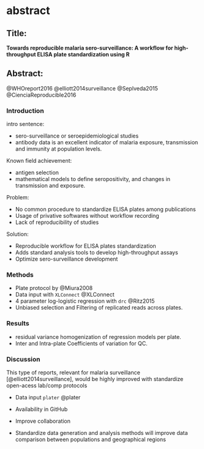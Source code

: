 # abstract {#astmh}

## Title:

<!-- 
Towards standardized malaria serological surveillance:
A reproducible workflow
previous to the application of serology-based modeling

A reproducible workflow for the 
standardization of 
high-throughput ELISA experiments

A standarization of high-throughput ELISA experiments/assays
previous to the application of serological surveillance modeling

BERKELEY BOOK 2017
https://www.practicereproducibleresearch.org/

-->

**Towards reproducible malaria sero-surveillance:
A workflow for high-throughput ELISA plate standardization using R**

## Abstract:
@WHOreport2016
@elliott2014surveillance
@Seplveda2015
@CienciaReproducible2016

### Introduction

intro sentence:

- sero-surveillance or seroepidemiological studies
- antibody data is an excellent indicator of malaria exposure, transmission and 
immunity at population levels. 

Known field achievement:

- antigen selection
- mathematical models to define seropositivity, and changes in transmission and exposure.

Problem:

- No common procedure to standardize ELISA plates among publications
- Usage of privative softwares without workflow recording
- Lack of reproducibility of studies

Solution:

- Reproducible workflow for ELISA plates standardization
- Adds standard analysis tools to develop high-throughput assays
- Optimize sero-surveillance development

### Methods

- Plate protocol by @Miura2008
- Data input with `XLConnect` @XLConnect
- 4 parameter log-logistic regression with `drc` @Ritz2015
- Unbiased selection and Filtering of replicated reads across plates.

### Results

- residual variance homogenization of regression models per plate.
- Inter and Intra-plate Coefficients of variation for QC.

### Discussion

This type of reports, relevant for malaria surveillance [@elliott2014surveillance], 
would be highly improved with standardize open-acess lab/comp protocols

- Data input `plater` @plater
- Availability in GitHub

- Improve collaboration
- Standardize data generation and analysis methods will improve data comparison 
between populations and geographical regions

<!--## References-->
